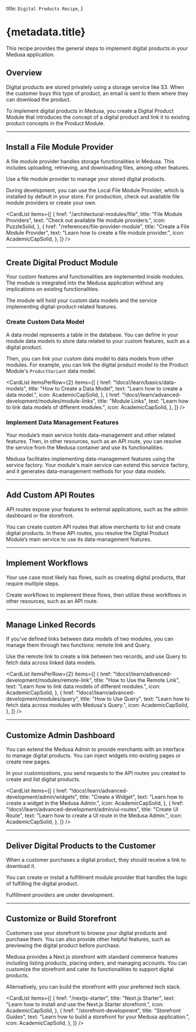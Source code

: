 
  title: `Digital Products Recipe`,
}

# {metadata.title}

This recipe provides the general steps to implement digital products in your Medusa application.

## Overview

Digital products are stored privately using a storage service like S3. When the customer buys this type of product, an email is sent to them where they can download the product.

To implement digital products in Medusa, you create a Digital Product Module that introduces the concept of a digital product and link it to existing product concepts in the Product Module.

---

## Install a File Module Provider

A file module provider handles storage functionalities in Medusa. This includes uploading, retrieving, and downloading files, among other features.

Use a file module provider to manage your stored digital products.

During development, you can use the Local File Module Provider, which is installed by default in your store. For production, check out available file module providers or create your own.

<CardList items={[
  {
    href: "/architectural-modules/file",
    title: "File Module Providers",
    text: "Check out available file module providers.",
    icon: PuzzleSolid,
  },
  {
    href: "/references/file-provider-module",
    title: "Create a File Module Provider",
    text: "Learn how to create a file module provider.",
    icon: AcademicCapSolid,
  },
]} />

---

## Create Digital Product Module

Your custom features and functionalities are implemented inside modules. The module is integrated into the Medusa application without any implications on existing functionalities.

The module will hold your custom data models and the service implementing digital-product-related features.

<Card
  href="!docs!/learn/basics/modules-and-services"
  title="How to Create a Module"
  text="Learn how to create a module."
  icon={AcademicCapSolid}
/>

### Create Custom Data Model

A data model represents a table in the database. You can define in your module data models to store data related to your custom features, such as a digital product.

Then, you can link your custom data model to data models from other modules. For example, you can link the digital product model to the Product Module's `ProductVariant` data model.

<CardList itemsPerRow={2} items={[
  {
    href: "!docs!/learn/basics/data-models",
    title: "How to Create a Data Model",
    text: "Learn how to create a data model.",
    icon: AcademicCapSolid,
  },
  {
    href: "!docs!/learn/advanced-development/modules/module-links",
    title: "Module Links",
    text: "Learn how to link data models of different modules.",
    icon: AcademicCapSolid,
  },
]} />

### Implement Data Management Features

Your module’s main service holds data-management and other related features. Then, in other resources, such as an API route, you can resolve the service from the Medusa container and use its functionalities.

Medusa facilitates implementing data-management features using the service factory. Your module's main service can extend this service factory, and it generates data-management methods for your data models.

<Card
  href="!docs!/learn/advanced-development/modules/service-factory"
  title="Service Factory"
  text="Learn about the service factory and how to use it."
  icon={AcademicCapSolid}
/>

---

## Add Custom API Routes

API routes expose your features to external applications, such as the admin dashboard or the storefront.

You can create custom API routes that allow merchants to list and create digital products. In these API routes, you resolve the Digital Product Module’s main service to use its data-management features.

<Card
  href="!docs!/learn/basics/api-routes"
  title="API Routes"
  text="Learn how to create an API route."
  icon={AcademicCapSolid}
/>

---

## Implement Workflows

Your use case most likely has flows, such as creating digital products, that require multiple steps.

Create workflows to implement these flows, then utilize these workflows in other resources, such as an API route.

<Card
  href="!docs!/learn/basics/workflows"
  title="Workflows"
  text="Learn how to create a workflow."
  icon={AcademicCapSolid}
/>

---

## Manage Linked Records

If you've defined links between data models of two modules, you can manage them through two functions: remote link and Query.

Use the remote link to create a link between two records, and use Query to fetch data across linked data models.

<CardList itemsPerRow={2} items={[
  {
    href: "!docs!/learn/advanced-development/modules/remote-link",
    title: "How to Use the Remote Link",
    text: "Learn how to link data models of different modules.",
    icon: AcademicCapSolid,
  },
  {
    href: "!docs!/learn/advanced-development/modules/query",
    title: "How to Use Query",
    text: "Learn how to fetch data across modules with Medusa's Query.",
    icon: AcademicCapSolid,
  },
]} />

---

## Customize Admin Dashboard

You can extend the Medusa Admin to provide merchants with an interface to manage digital products. You can inject widgets into existing pages or create new pages. 

In your customizations, you send requests to the API routes you created to create and list digital products.

<CardList items={[
  {
    href: "!docs!/learn/advanced-development/admin/widgets",
    title: "Create a Widget",
    text: "Learn how to create a widget in the Medusa Admin.",
    icon: AcademicCapSolid,
  },
  {
    href: "!docs!/learn/advanced-development/admin/ui-routes",
    title: "Create UI Route",
    text: "Learn how to create a UI route in the Medusa Admin.",
    icon: AcademicCapSolid,
  },
]} />

---

## Deliver Digital Products to the Customer

When a customer purchases a digital product, they should receive a link to download it.

You can create or install a fulfillment module provider that handles the logic of fulfilling the digital product.

<Note type="soon">

Fulfillment providers are under development.

</Note>

<Card
  href="/commerce-modules/fulfillment"
  title="Fulfillment Module"
  text="Learn about the Fulfillment Module and its providers."
  icon={AcademicCapSolid}
/>

---

## Customize or Build Storefront

Customers use your storefront to browse your digital products and purchase them. You can also provide other helpful features, such as previewing the digital product before purchase.

Medusa provides a Next.js storefront with standard commerce features including listing products, placing orders, and managing accounts. You can customize the storefront and cater its functionalities to support digital products.

Alternatively, you can build the storefront with your preferred tech stack.

<CardList items={[
  {
    href: "/nextjs-starter",
    title: "Next.js Starter",
    text: "Learn how to install and use the Next.js Starter storefront.",
    icon: AcademicCapSolid,
  },
  {
    href: "/storefront-development",
    title: "Storefront Guides",
    text: "Learn how to build a storefront for your Medusa application.",
    icon: AcademicCapSolid,
  },
]} />
